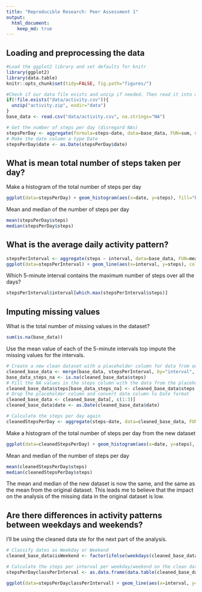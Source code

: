 ---
title: "Reproducible Research: Peer Assessment 1"
output: 
  html_document:
    keep_md: true
---

## Loading and preprocessing the data
```{r}
#Load the ggplot2 library and set defaults for knitr
library(ggplot2)
library(data.table)
knitr::opts_chunk$set(tidy=FALSE, fig.path="figures/")

#Check if our data file exists and unzip if needed. Then read it into a data frame.
if(!file.exists("data/activity.csv")){
  unzip("activity.zip", exdir="data")
}
base_data <- read.csv("data/activity.csv", na.strings="NA")

# Get the number of steps per day (disregard NAs)
stepsPerDay <- aggregate(formula=steps~date, data=base_data, FUN=sum, na.rm=TRUE)
# Make the date column a type Date
stepsPerDay$date <- as.Date(stepsPerDay$date)
```

## What is mean total number of steps taken per day?
Make a histogram of the total number of steps per day
```{r}
ggplot(data=stepsPerDay) + geom_histogram(aes(x=date, y=steps), fill="blue", stat="identity") + labs(y='Steps per day', x='Date')
```

Mean and median of the number of steps per day
```{r}
mean(stepsPerDay$steps)
median(stepsPerDay$steps)
```

## What is the average daily activity pattern?
```{r}
stepsPerInterval <- aggregate(steps ~ interval, data=base_data, FUN=mean)
ggplot(data=stepsPerInterval) + geom_line(aes(x=interval, y=steps), colour="blue", stat="identity") + labs(y='Average steps per interval', x='Interval')
```

Which 5-minute interval contains the maximum number of steps over all the days?
```{r}
stepsPerInterval$interval[which.max(stepsPerInterval$steps)]
```

## Imputing missing values
What is the total number of missing values in the dataset?
```{r}
sum(is.na(base_data))
```

Use the mean value of each of the 5-minute intervals top impute the missing values for the intervals.
```{r}
# Create a new clean dataset with a placeholder column for data from our stepsPerInterval set
cleaned_base_data <- merge(base_data, stepsPerInterval, by="interval", suffixes=c("", ".filled"))
base_data_steps_na <- is.na(cleaned_base_data$steps)
# Fill the NA values in the steps column with the data from the placeholder column
cleaned_base_data$steps[base_data_steps_na] <- cleaned_base_data$steps.filled[base_data_steps_na]
# Drop the placeholder column and convert date column to Date format
cleaned_base_data <- cleaned_base_data[, c(1:3)]
cleaned_base_data$date <- as.Date(cleaned_base_data$date)

# Calculate the steps per day again
cleanedStepsPerDay <- aggregate(steps~date, data=cleaned_base_data, FUN=sum)
```

Make a histogram of the total number of steps per day from the new dataset
```{r}
ggplot(data=cleanedStepsPerDay) + geom_histogram(aes(x=date, y=steps), fill="blue", stat="identity") + labs(y='Steps per day', x='Date')
```

Mean and median of the number of steps per day
```{r}
mean(cleanedStepsPerDay$steps)
median(cleanedStepsPerDay$steps)
```

The mean and median of the new dataset is now the same, and the same as the mean from the original
dataset. This leads me to believe that the impact on the analysis of the missing data in the original dataset is low.

## Are there differences in activity patterns between weekdays and weekends?
I'll be using the cleaned data ste for the next part of the analysis.

```{r}
# Classify dates as Weekday or Weekend
cleaned_base_data$isWeekend <- factor(ifelse(weekdays(cleaned_base_data$date) %in% c("Saturday", "Sunday"), "Weekend", "Weekday"))

# Calculate the steps per interval per weekday/weekend on the clean data
stepsPerDayclassPerInterval <- as.data.frame(data.table(cleaned_base_data)[, list(steps=mean(steps)), by=list(interval, isWeekend)])

ggplot(data=stepsPerDayclassPerInterval) + geom_line(aes(x=interval, y=steps), colour="blue", stat="identity") + facet_grid(isWeekend~.) + labs(y='Average steps per interval', x='Interval')
```